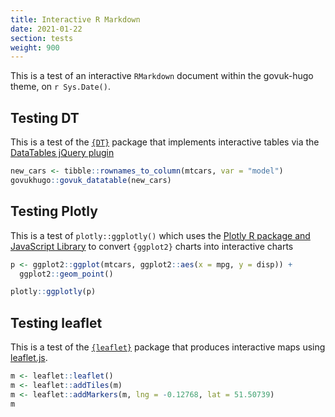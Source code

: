 ```yaml
---
title: Interactive R Markdown
date: 2021-01-22
section: tests
weight: 900
---
```


This is a test of an interactive `RMarkdown` document within the govuk-hugo theme, on `r Sys.Date()`.

## Testing DT

This is a test of the [`{DT}`](https://rstudio.github.io/DT/) package that implements interactive tables via the [DataTables jQuery plugin](https://datatables.net/examples/styling/jqueryUI.html)

```r
new_cars <- tibble::rownames_to_column(mtcars, var = "model")
govukhugo::govuk_datatable(new_cars)
```

## Testing Plotly
This is a test of `plotly::ggplotly()` which uses the [Plotly R package and JavaScript Library](https://plot.ly/r/) to convert `{ggplot2}` charts into interactive charts

```r
p <- ggplot2::ggplot(mtcars, ggplot2::aes(x = mpg, y = disp)) +
  ggplot2::geom_point()

plotly::ggplotly(p)

```


## Testing leaflet
This is a test of the [`{leaflet}`](https://rstudio.github.io/leaflet/) package that produces interactive maps using [leaflet.js](https://leafletjs.com/).

```r
m <- leaflet::leaflet()
m <- leaflet::addTiles(m)
m <- leaflet::addMarkers(m, lng = -0.12768, lat = 51.50739)
m
```


